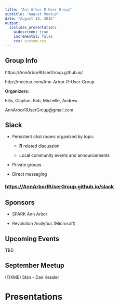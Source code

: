 ```yaml
---
title: "Ann Arbor R User Group"
subtitle: "August Meetup"
date: "August 10, 2016"
output:
  ioslides_presentation:
    widescreen: true
    incremental: false
    css: custom.css
---
```


## Group Info {.reallybig}

https://AnnArborRUserGroup.github.io/

http://meetup.com/Ann-Arbor-R-User-Group

**Organizers:**

Ellis, Clayton, Rob, Michelle, Andrew

AnnArborRUserGroup@gmail.com

## Slack {.bigger}

* Persistent chat rooms organized by topic

    + **R** related discussion

    + Local community events and announcements

* Private groups

* Direct messaging

### **[https://AnnArborRUserGroup.github.io/slack](https://AnnArborRUserGroup.github.io/slack)**

## Sponsors {.biggest}

* SPARK Ann Arbor

* Revolution Analytics (Microsoft)

## Upcoming Events {.bigger}

TBD

## September Meetup {.reallybig}

(FIXME) Stan - Dan Kessler

# Presentations
